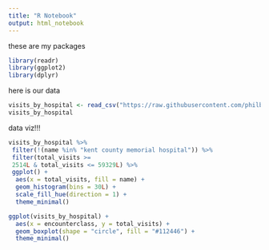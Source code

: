 ```yaml
---
title: "R Notebook"
output: html_notebook
---
```



these are my packages

```r

library(readr)
library(ggplot2)
library(dplyr)


```

here is our data

```r


visits_by_hospital <- read_csv("https://raw.githubusercontent.com/philbowsher/Foundation-of-the-R-Workflow-workshop-2019-09-06/master/Examples/data/visits_by_hospital.csv")
visits_by_hospital

```

data viz!!!

```r

visits_by_hospital %>%
 filter(!(name %in% "kent county memorial hospital")) %>%
 filter(total_visits >= 
 2514L & total_visits <= 59329L) %>%
 ggplot() +
  aes(x = total_visits, fill = name) +
  geom_histogram(bins = 30L) +
  scale_fill_hue(direction = 1) +
  theme_minimal()

```
```r
ggplot(visits_by_hospital) +
  aes(x = encounterclass, y = total_visits) +
  geom_boxplot(shape = "circle", fill = "#112446") +
  theme_minimal()
```

